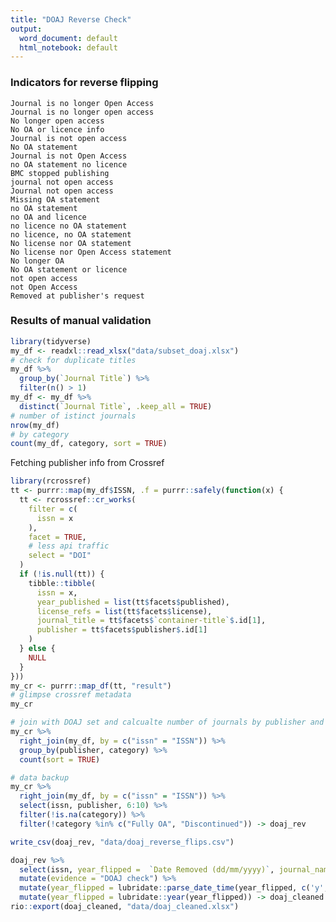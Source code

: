 ```yaml
---
title: "DOAJ Reverse Check"
output:
  word_document: default
  html_notebook: default
---
```


### Indicators for reverse flipping

```
Journal is no longer Open Access
Journal is no longer open access
No longer open access
No OA or licence info
Journal is not open access
No OA statement
Journal is not Open Access
no OA statement no licence
BMC stopped publishing
journal not open access
Journal not open access
Missing OA statement
no OA statement
no OA and licence
no licence no OA statement
no licence, no OA statement
No license nor OA statement
No license nor Open Access statement
No longer OA
No OA statement or licence
not open access
not Open Access
Removed at publisher's request
```

### Results of manual validation

```r
library(tidyverse)
my_df <- readxl::read_xlsx("data/subset_doaj.xlsx")
# check for duplicate titles
my_df %>%
  group_by(`Journal Title`) %>%
  filter(n() > 1)
my_df <- my_df %>%
  distinct(`Journal Title`, .keep_all = TRUE)
# number of istinct journals
nrow(my_df)
# by category
count(my_df, category, sort = TRUE)
```

Fetching publisher info from Crossref

```r
library(rcrossref)
tt <- purrr::map(my_df$ISSN, .f = purrr::safely(function(x) {
  tt <- rcrossref::cr_works(
    filter = c(
      issn = x
    ),
    facet = TRUE,
    # less api traffic
    select = "DOI"
  )
  if (!is.null(tt)) {
    tibble::tibble(
      issn = x,
      year_published = list(tt$facets$published),
      license_refs = list(tt$facets$license),
      journal_title = tt$facets$`container-title`$.id[1],
      publisher = tt$facets$publisher$.id[1]
    )
  } else {
    NULL
  }
}))
my_cr <- purrr::map_df(tt, "result")
# glimpse crossref metadata
my_cr
```

```r
# join with DOAJ set and calcualte number of journals by publisher and oa model
my_cr %>%
  right_join(my_df, by = c("issn" = "ISSN")) %>%
  group_by(publisher, category) %>%
  count(sort = TRUE)
```

```r
# data backup
my_cr %>%
  right_join(my_df, by = c("issn" = "ISSN")) %>%
  select(issn, publisher, 6:10) %>%
  filter(!is.na(category)) %>%
  filter(!category %in% c("Fully OA", "Discontinued")) -> doaj_rev

write_csv(doaj_rev, "data/doaj_reverse_flips.csv")
```

```r
doaj_rev %>%
  select(issn, year_flipped =  `Date Removed (dd/mm/yyyy)`, journal_name = `Journal Title`, publisher, oa_model = category) %>%
  mutate(evidence = "DOAJ check") %>%
  mutate(year_flipped = lubridate::parse_date_time(year_flipped, c('y', 'ymd', 'ym'))) %>%
  mutate(year_flipped = lubridate::year(year_flipped)) -> doaj_cleaned
rio::export(doaj_cleaned, "data/doaj_cleaned.xlsx")
```